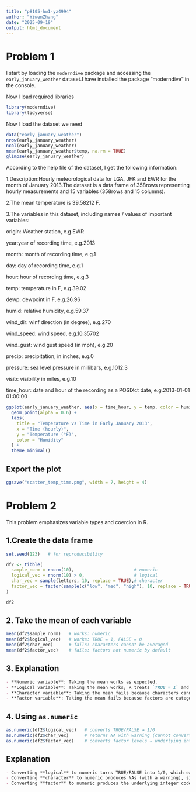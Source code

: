 ```yaml
---
title: "p8105-hw1-yz4994"
author: "YiwenZhang"
date: "2025-09-19"
output: html_document
---
```


# Problem 1

I start by loading the `moderndive` package and accessing the `early_january_weather` dataset.I have installed the package "moderndive" in the console.

Now I load required libraries
```R
library(moderndive)
library(tidyverse)
```
Now I load the dataset we need
```R
data("early_january_weather")
nrow(early_january_weather)
ncol(early_january_weather)
mean(early_january_weather$temp, na.rm = TRUE)
glimpse(early_january_weather)
```
According to the help file of the dataset, I get the following information:

1.Description:Hourly meteorological data for LGA, JFK and EWR for the month of January 2013.The dataset is a data frame of 358rows representing hourly measurements and 15 variables (358rows and 15 columns).

2.The mean temperature is 39.58212 F.

3.The variables in this dataset, including names / values of important variables:

origin: Weather station, e.g.EWR

year:year of recording time, e.g.2013

month: month of recording time, e.g.1

day: day of recording time, e.g.1

hour: hour of recording time, e.g.3

temp: temperature in F, e.g.39.02

dewp: dewpoint in F, e.g.26.96

humid: relative humidity, e.g.59.37

wind_dir: winf direction (in degree), e.g.270

wind_speed: wind speed, e.g.10.35702

wind_gust: wind gust speed (in mph), e.g.20

precip: precipitation, in inches, e.g.0

pressure: sea level pressure in millibars, e.g.1012.3

visib: visibility in miles, e.g.10

time_hour: date and hour of the recording as a POSIXct date, e.g.2013-01-01 01:00:00

```R
ggplot(early_january_weather, aes(x = time_hour, y = temp, color = humid)) +
  geom_point(alpha = 0.6) +
  labs(
    title = "Temperature vs Time in Early January 2013",
    x = "Time (hourly)",
    y = "Temperature (°F)",
    color = "Humidity"
  ) +
  theme_minimal()
```

## Export the plot
```R
ggsave("scatter_temp_time.png", width = 7, height = 4)
```

# Problem 2

This problem emphasizes variable types and coercion in R.

## 1.Create the data frame
```R
set.seed(123)   # for reproducibility

df2 <- tibble(
  sample_norm = rnorm(10),                       # numeric
  logical_vec = rnorm(10) > 0,                   # logical
  char_vec = sample(letters, 10, replace = TRUE),# character
  factor_vec = factor(sample(c("low", "med", "high"), 10, replace = TRUE))
)

df2
```
## 2. Take the mean of each variable
```R
mean(df2$sample_norm)   # works: numeric
mean(df2$logical_vec)   # works: TRUE = 1, FALSE = 0
mean(df2$char_vec)      # fails: characters cannot be averaged
mean(df2$factor_vec)    # fails: factors not numeric by default
```
## 3. Explanation
```markdown
- **Numeric variable**: Taking the mean works as expected.  
- **Logical variable**: Taking the mean works; R treats `TRUE = 1` and `FALSE = 0`. The mean is the proportion of TRUE values.  
- **Character variable**: Taking the mean fails because characters cannot be coerced to numbers automatically.  
- **Factor variable**: Taking the mean fails because factors are categorical labels, not numeric.  
```
## 4. Using `as.numeric`
```R
as.numeric(df2$logical_vec)   # converts TRUE/FALSE → 1/0
as.numeric(df2$char_vec)      # returns NA with warning (cannot convert letters to numbers)
as.numeric(df2$factor_vec)    # converts factor levels → underlying integer codes (1, 2, 3)
```
## Explanation
```markdown
- Converting **logical** to numeric turns TRUE/FALSE into 1/0, which explains why taking the mean of a logical vector gives the proportion of TRUEs.  
- Converting **character** to numeric produces NAs (with a warning), since characters like "a", "b", "c" have no numeric representation.  
- Converting **factor** to numeric produces the underlying integer codes of the factor levels, not the labels. This explains why you can’t take a mean of factors directly — the numbers would represent codes, not meaningful values.  
```